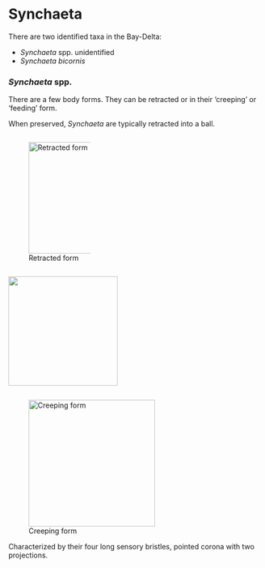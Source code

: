 # Synchaeta {.unnumbered}

There are two identified taxa in the Bay-Delta:

- *Synchaeta* spp. unidentified
- *Synchaeta bicornis*

### *Synchaeta* spp.

There are a few body forms. They can be retracted or in their 'creeping' or 'feeding' form.

When preserved, *Synchaeta* are typically retracted into a ball.

::: {.column width="40%"}
![Retracted form](rotifers/synchaeta-retract.jpg){width=220}
:::

::: {.column width="59%"}

![](rotifers/synch-compare.png){width=216}

:::



![Creeping form](rotifers/synchaeta1.jpg){width=250}

Characterized by their four long sensory bristles, pointed corona with two projections.
